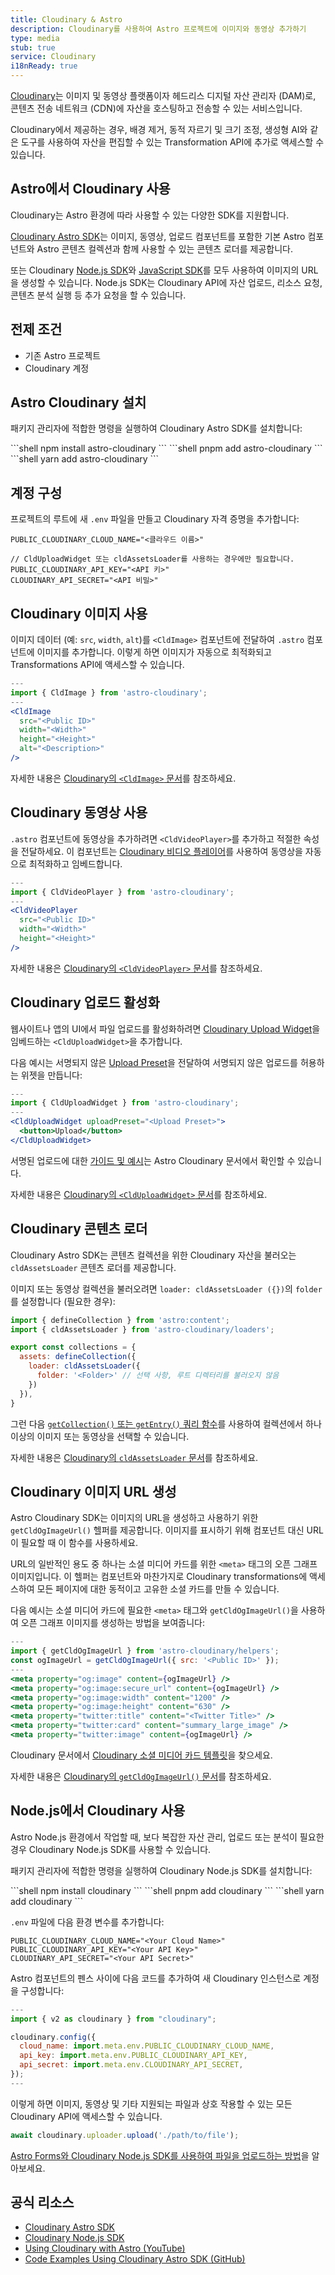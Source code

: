```yaml
---
title: Cloudinary & Astro
description: Cloudinary를 사용하여 Astro 프로젝트에 이미지와 동영상 추가하기
type: media
stub: true
service: Cloudinary
i18nReady: true
---
```


[Cloudinary](https://cloudinary.com)는 이미지 및 동영상 플랫폼이자 헤드리스 디지털 자산 관리자 (DAM)로, 콘텐츠 전송 네트워크 (CDN)에 자산을 호스팅하고 전송할 수 있는 서비스입니다.

Cloudinary에서 제공하는 경우, 배경 제거, 동적 자르기 및 크기 조정, 생성형 AI와 같은 도구를 사용하여 자산을 편집할 수 있는 Transformation API에 추가로 액세스할 수 있습니다.

## Astro에서 Cloudinary 사용

Cloudinary는 Astro 환경에 따라 사용할 수 있는 다양한 SDK를 지원합니다.

[Cloudinary Astro SDK](https://astro.cloudinary.dev/)는 이미지, 동영상, 업로드 컴포넌트를 포함한 기본 Astro 컴포넌트와 Astro 콘텐츠 컬렉션과 함께 사용할 수 있는 콘텐츠 로더를 제공합니다.

또는 Cloudinary [Node.js SDK](https://cloudinary.com/documentation/node_integration)와 [JavaScript SDK](https://cloudinary.com/documentation/javascript_integration)를 모두 사용하여 이미지의 URL을 생성할 수 있습니다. Node.js SDK는 Cloudinary API에 자산 업로드, 리소스 요청, 콘텐츠 분석 실행 등 추가 요청을 할 수 있습니다.

## 전제 조건

- 기존 Astro 프로젝트
- Cloudinary 계정

## Astro Cloudinary 설치

패키지 관리자에 적합한 명령을 실행하여 Cloudinary Astro SDK를 설치합니다:

<PackageManagerTabs>
  <Fragment slot="npm">
  ```shell
  npm install astro-cloudinary
  ```
  </Fragment>
  <Fragment slot="pnpm">
  ```shell
  pnpm add astro-cloudinary
  ```
  </Fragment>
  <Fragment slot="yarn">
  ```shell
  yarn add astro-cloudinary
  ```
  </Fragment>
</PackageManagerTabs>

## 계정 구성

프로젝트의 루트에 새 `.env` 파일을 만들고 Cloudinary 자격 증명을 추가합니다:

```shell title=".env"
PUBLIC_CLOUDINARY_CLOUD_NAME="<클라우드 이름>"

// CldUploadWidget 또는 cldAssetsLoader를 사용하는 경우에만 필요합니다.
PUBLIC_CLOUDINARY_API_KEY="<API 키>"
CLOUDINARY_API_SECRET="<API 비밀>"
```

## Cloudinary 이미지 사용

이미지 데이터 (예: `src`, `width`, `alt`)를 `<CldImage>` 컴포넌트에 전달하여 `.astro` 컴포넌트에 이미지를 추가합니다. 이렇게 하면 이미지가 자동으로 최적화되고 Transformations API에 액세스할 수 있습니다.

```jsx title="Component.astro"
---
import { CldImage } from 'astro-cloudinary';
---
<CldImage
  src="<Public ID>"
  width="<Width>"
  height="<Height>"
  alt="<Description>"
/>
```

자세한 내용은 [Cloudinary의 `<CldImage>` 문서](https://astro.cloudinary.dev/cldimage/basic-usage)를 참조하세요.

## Cloudinary 동영상 사용

`.astro` 컴포넌트에 동영상을 추가하려면 `<CldVideoPlayer>`를 추가하고 적절한 속성을 전달하세요. 이 컴포넌트는 [Cloudinary 비디오 플레이어](https://cloudinary.com/documentation/cloudinary_video_player)를 사용하여 동영상을 자동으로 최적화하고 임베드합니다.

```jsx title="Component.astro"
---
import { CldVideoPlayer } from 'astro-cloudinary';
---
<CldVideoPlayer
  src="<Public ID>"
  width="<Width>"
  height="<Height>"
/>
```

자세한 내용은 [Cloudinary의 `<CldVideoPlayer>` 문서](https://astro.cloudinary.dev/cldvideoplayer/basic-usage)를 참조하세요.

## Cloudinary 업로드 활성화

웹사이트나 앱의 UI에서 파일 업로드를 활성화하려면 [Cloudinary Upload Widget](https://cloudinary.com/documentation/upload_widget)을 임베드하는 `<CldUploadWidget>`을 추가합니다.

다음 예시는 서명되지 않은 [Upload Preset](https://cloudinary.com/documentation/upload_presets)을 전달하여 서명되지 않은 업로드를 허용하는 위젯을 만듭니다:

```jsx title="Component.astro"
---
import { CldUploadWidget } from 'astro-cloudinary';
---
<CldUploadWidget uploadPreset="<Upload Preset>">
  <button>Upload</button>
</CldUploadWidget>
```

서명된 업로드에 대한 [가이드 및 예시](https://astro.cloudinary.dev/clduploadwidget/signed-uploads)는 Astro Cloudinary 문서에서 확인할 수 있습니다.

자세한 내용은 [Cloudinary의 `<CldUploadWidget>` 문서](https://astro.cloudinary.dev/clduploadwidget/basic-usage)를 참조하세요.

## Cloudinary 콘텐츠 로더

Cloudinary Astro SDK는 콘텐츠 컬렉션을 위한 Cloudinary 자산을 불러오는 `cldAssetsLoader` 콘텐츠 로더를 제공합니다.

이미지 또는 동영상 컬렉션을 불러오려면 `loader: cldAssetsLoader ({})`의 `folder`를 설정합니다 (필요한 경우):

```jsx title="config.ts"
import { defineCollection } from 'astro:content';
import { cldAssetsLoader } from 'astro-cloudinary/loaders';

export const collections = {
  assets: defineCollection({
    loader: cldAssetsLoader({
      folder: '<Folder>' // 선택 사항, 루트 디렉터리를 불러오지 않음
    })
  }),
}
```

그런 다음 [`getCollection()` 또는 `getEntry()` 쿼리 함수](/ko/guides/content-collections/#컬렉션-쿼리)를 사용하여 컬렉션에서 하나 이상의 이미지 또는 동영상을 선택할 수 있습니다.

자세한 내용은 [Cloudinary의 `cldAssetsLoader` 문서](https://astro.cloudinary.dev/cldassetsloader/basic-usage)를 참조하세요.

## Cloudinary 이미지 URL 생성

Astro Cloudinary SDK는 이미지의 URL을 생성하고 사용하기 위한 `getCldOgImageUrl()` 헬퍼를 제공합니다. 이미지를 표시하기 위해 컴포넌트 대신 URL이 필요할 때 이 함수를 사용하세요.

URL의 일반적인 용도 중 하나는 소셜 미디어 카드를 위한 `<meta>` 태그의 오픈 그래프 이미지입니다. 이 헬퍼는 컴포넌트와 마찬가지로 Cloudinary transformations에 액세스하여 모든 페이지에 대한 동적이고 고유한 소셜 카드를 만들 수 있습니다.

다음 예시는 소셜 미디어 카드에 필요한 `<meta>` 태그와 `getCldOgImageUrl()`을 사용하여 오픈 그래프 이미지를 생성하는 방법을 보여줍니다:

```jsx title="Layout.astro"
---
import { getCldOgImageUrl } from 'astro-cloudinary/helpers';
const ogImageUrl = getCldOgImageUrl({ src: '<Public ID>' });
---
<meta property="og:image" content={ogImageUrl} />
<meta property="og:image:secure_url" content={ogImageUrl} />
<meta property="og:image:width" content="1200" />
<meta property="og:image:height" content="630" />
<meta property="twitter:title" content="<Twitter Title>" />
<meta property="twitter:card" content="summary_large_image" />
<meta property="twitter:image" content={ogImageUrl} />
```


Cloudinary 문서에서 [Cloudinary 소셜 미디어 카드 템플릿](https://astro.cloudinary.dev/templates/social-media-cards)을 찾으세요.

자세한 내용은 [Cloudinary의 `getCldOgImageUrl()` 문서](https://astro.cloudinary.dev/getcldogimageurl/basic-usage)를 참조하세요.

## Node.js에서 Cloudinary 사용

Astro Node.js 환경에서 작업할 때, 보다 복잡한 자산 관리, 업로드 또는 분석이 필요한 경우 Cloudinary Node.js SDK를 사용할 수 있습니다.

패키지 관리자에 적합한 명령을 실행하여 Cloudinary Node.js SDK를 설치합니다:

<PackageManagerTabs>
  <Fragment slot="npm">
  ```shell
  npm install cloudinary
  ```
  </Fragment>
  <Fragment slot="pnpm">
  ```shell
  pnpm add cloudinary
  ```
  </Fragment>
  <Fragment slot="yarn">
  ```shell
  yarn add cloudinary
  ```
  </Fragment>
</PackageManagerTabs>

`.env` 파일에 다음 환경 변수를 추가합니다:

```shell title=".env"
PUBLIC_CLOUDINARY_CLOUD_NAME="<Your Cloud Name>"
PUBLIC_CLOUDINARY_API_KEY="<Your API Key>"
CLOUDINARY_API_SECRET="<Your API Secret>"
```

Astro 컴포넌트의 펜스 사이에 다음 코드를 추가하여 새 Cloudinary 인스턴스로 계정을 구성합니다:

```js title="Component.astro"
---
import { v2 as cloudinary } from "cloudinary";

cloudinary.config({
  cloud_name: import.meta.env.PUBLIC_CLOUDINARY_CLOUD_NAME,
  api_key: import.meta.env.PUBLIC_CLOUDINARY_API_KEY,
  api_secret: import.meta.env.CLOUDINARY_API_SECRET,
});
---
```

이렇게 하면 이미지, 동영상 및 기타 지원되는 파일과 상호 작용할 수 있는 모든 Cloudinary API에 액세스할 수 있습니다.

```js title="Component.astro"
await cloudinary.uploader.upload('./path/to/file');
```

[Astro Forms와 Cloudinary Node.js SDK를 사용하여 파일을 업로드하는 방법](https://www.youtube.com/watch?v=DQUYMyT2MTM)을 알아보세요.


## 공식 리소스

- [Cloudinary Astro SDK](https://astro.cloudinary.dev/)
- [Cloudinary Node.js SDK](https://cloudinary.com/documentation/node_integration)
- [Using Cloudinary with Astro (YouTube)](https://www.youtube.com/playlist?list=PL8dVGjLA2oMqnpf2tShn1exf5GkSWuu5-)
- [Code Examples Using Cloudinary Astro SDK (GitHub)](https://github.com/cloudinary-community/cloudinary-examples/tree/main/examples/astro-cloudinary)

